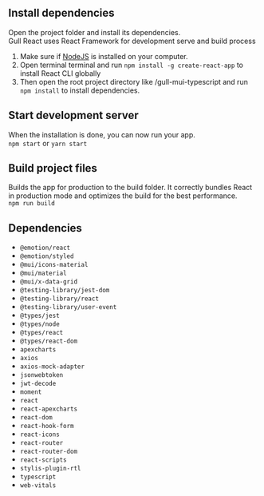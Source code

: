 ## Install dependencies

Open the project folder and install its dependencies.\
Gull React uses React Framework for development serve and build process

1. Make sure if [NodeJS](https://nodejs.org/en/download/) is installed on your computer.
2. Open terminal terminal and run `npm install -g create-react-app` to install React CLI globally
3. Then open the root project directory like /gull-mui-typescript and run `npm install` to install dependencies.

## Start development server

When the installation is done, you can now run your app.\
`npm start` or `yarn start`

## Build project files

Builds the app for production to the build folder. It correctly bundles React in production mode and optimizes the build for the best performance.\
`npm run build`

## Dependencies

- `@emotion/react`
- `@emotion/styled`
- `@mui/icons-material`
- `@mui/material`
- `@mui/x-data-grid`
- `@testing-library/jest-dom`
- `@testing-library/react`
- `@testing-library/user-event`
- `@types/jest`
- `@types/node`
- `@types/react`
- `@types/react-dom`
- `apexcharts`
- `axios`
- `axios-mock-adapter`
- `jsonwebtoken`
- `jwt-decode`
- `moment`
- `react`
- `react-apexcharts`
- `react-dom`
- `react-hook-form`
- `react-icons`
- `react-router`
- `react-router-dom`
- `react-scripts`
- `stylis-plugin-rtl`
- `typescript`
- `web-vitals`
